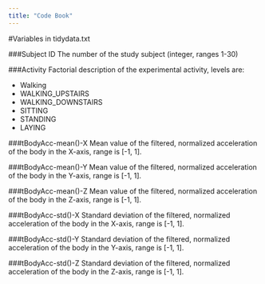 ```yaml
---
title: "Code Book"
---
```


#Variables in tidydata.txt

###Subject ID
The number of the study subject (integer, ranges 1-30)

###Activity
Factorial description of the experimental activity, levels are:  
  
* Walking  
* WALKING_UPSTAIRS  
* WALKING_DOWNSTAIRS  
* SITTING  
* STANDING  
* LAYING  

###tBodyAcc-mean()-X
Mean value of the filtered, normalized acceleration of the body in the X-axis, range is [-1, 1]. 

###tBodyAcc-mean()-Y
Mean value of the filtered, normalized acceleration of the body in the Y-axis, range is [-1, 1].  
 
###tBodyAcc-mean()-Z
Mean value of the filtered, normalized acceleration of the body in the Z-axis, range is [-1, 1].  

###tBodyAcc-std()-X
Standard deviation of the filtered, normalized acceleration of the body in the X-axis, range is [-1, 1].

###tBodyAcc-std()-Y
Standard deviation of the filtered, normalized acceleration of the body in the Y-axis, range is [-1, 1].  

###tBodyAcc-std()-Z
Standard deviation of the filtered, normalized acceleration of the body in the Z-axis, range is [-1, 1].